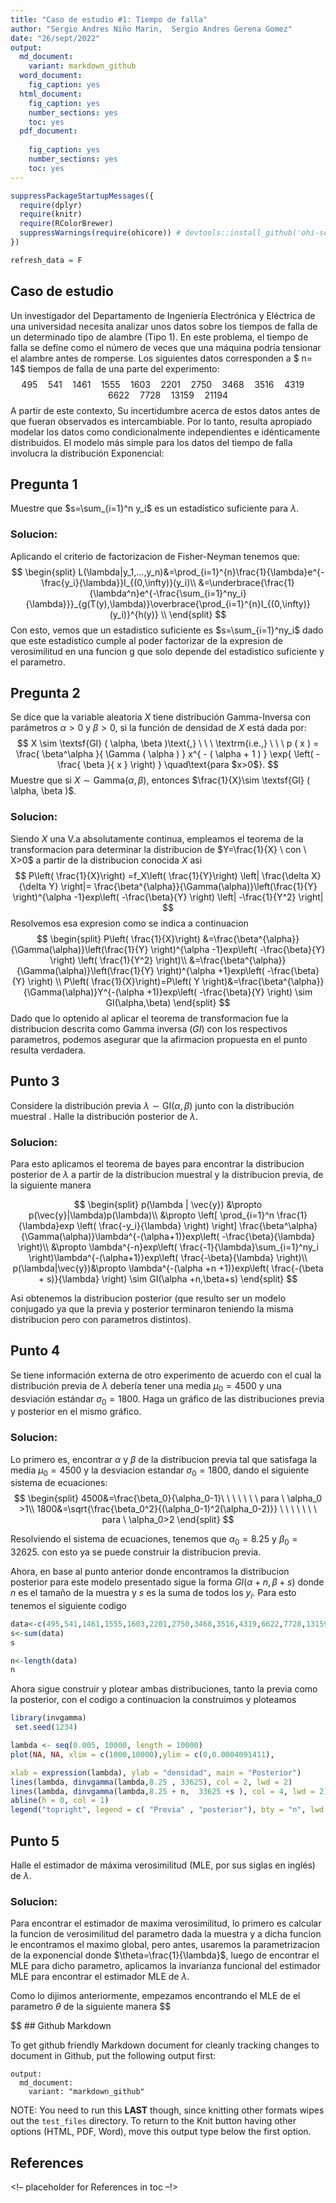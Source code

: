 ```yaml
---
title: "Caso de estudio #1: Tiempo de falla"
author: "Sergio Andres Niño Marin,  Sergio Andres Gerena Gomez"
date: "26/sept/2022"
output:
  md_document:
    variant: markdown_github
  word_document:
    fig_caption: yes
  html_document:
    fig_caption: yes
    number_sections: yes
    toc: yes
  pdf_document:
    
    fig_caption: yes
    number_sections: yes
    toc: yes
---
```


```r
suppressPackageStartupMessages({
  require(dplyr)
  require(knitr)
  require(RColorBrewer)
  suppressWarnings(require(ohicore)) # devtools::install_github('ohi-science/ohicore')
})

refresh_data = F


```


## Caso de estudio {-}

Un investigador del Departamento de Ingeniería Electrónica y Eléctrica de una universidad necesita analizar unos datos sobre los tiempos de falla de un determinado tipo de alambre (Tipo 1). En este problema, el tiempo de falla se define como el número de veces que una máquina podría tensionar el alambre antes de romperse. Los siguientes datos corresponden a $ n= 14$ tiempos de falla de una parte del experimento: 
$$
495 \quad 541 \quad 1461 \quad 1555 \quad 1603 \quad 2201 \quad 2750 \quad 3468 \quad 3516 \quad 4319 \quad 6622 \quad 7728 \quad 13159 \quad 21194
$$
A partir de este contexto, Su incertidumbre acerca de estos datos antes de que fueran observados es intercambiable. Por lo tanto, resulta apropiado modelar los datos como condicionalmente independientes e idénticamente distribuidos. El modelo más simple para los datos del tiempo de falla involucra la distribución Exponencial:
\begin{equation}\label{exponential-model-1}
	y_i \mid \lambda \stackrel{ \mbox{\footnotesize iid} }{ \sim } \textsf{Exp} ( \lambda )\text{,} \ \ \ \textrm{i.e.,} \ \ \ p( y_i \mid \lambda ) = \frac{ 1 }{ \lambda }\, \exp{\left( - \frac{y_i }{ \lambda }\right) } \quad\text{para $y_i > 0$ y $\lambda > 0$, con $i=1,\ldots,n$.} 
\end{equation}


## Pregunta 1{-}
Muestre que $s=\sum_{i=1}^n y_i$ es un estadístico suficiente para $\lambda$.

### Solucion:{-}
Aplicando el criterio de factorizacion de Fisher-Neyman tenemos que:
$$
\begin{split}
L(\lambda|y_1,...,y_n)&=\prod_{i=1}^{n}\frac{1}{\lambda}e^{-\frac{y_i}{\lambda}}I_{(0,\infty)}(y_i)\\
&=\underbrace{\frac{1}{\lambda^n}e^{-\frac{\sum_{i=1}^ny_i}{\lambda}}}_{g(T(y),\lambda)}\overbrace{\prod_{i=1}^{n}I_{(0,\infty)}(y_i)}^{h(y)} \\
\end{split}
$$
Con esto, vemos que un estadistico suficiente es $s=\sum_{i=1}^ny_i$ dado que este estadistico cumple al poder factorizar de la expresion de verosimilitud en una funcion g que solo depende del estadistico suficiente y el parametro.

## Pregunta 2{-}
Se dice que la variable aleatoria $X$ tiene distribución Gamma-Inversa con parámetros $\alpha>0$ y $\beta>0$, si la función de densidad de $X$ está dada por:
	$$
	X \sim \textsf{GI} ( \alpha, \beta )\text{,} \ \ \ \textrm{i.e.,} \ \ \ 
	p ( x ) = \frac{ \beta^\alpha }{ \Gamma ( \alpha ) } x^{ - ( \alpha + 1 ) } \exp{ \left( - \frac{ \beta }{ x } \right) } \quad\text{para $x>0$}.
	$$
	Muestre que si $X\sim\textsf{Gamma}(\alpha,\beta)$, entonces $\frac{1}{X}\sim \textsf{GI} ( \alpha, \beta )$.

### Solucion:{-}
Siendo $X$ una V.a absolutamente continua, empleamos el teorema de la transformacion para determinar la distribucion de $Y=\frac{1}{X} \ con \ X>0$ a partir de la distribucion conocida $X$ asi
$$
P\left( \frac{1}{X}\right) =f_X\left( \frac{1}{Y}\right) \left| \frac{\delta X}{\delta Y} \right|= \frac{\beta^{\alpha}}{\Gamma(\alpha)}\left(\frac{1}{Y} \right)^{\alpha -1}exp\left( -\frac{\beta}{Y} \right) \left| -\frac{1}{Y^2} \right|
$$
Resolvemos esa expresion como se indica a continuacion
$$
\begin{split}
P\left( \frac{1}{X}\right) &=\frac{\beta^{\alpha}}{\Gamma(\alpha)}\left(\frac{1}{Y} \right)^{\alpha -1}exp\left( -\frac{\beta}{Y} \right) \left( \frac{1}{Y^2} \right)\\
&=\frac{\beta^{\alpha}}{\Gamma(\alpha)}\left(\frac{1}{Y} \right)^{\alpha +1}exp\left( -\frac{\beta}{Y} \right) \\
P\left( \frac{1}{X}\right)=P\left( Y \right)&=\frac{\beta^{\alpha}}{\Gamma(\alpha)}Y^{-(\alpha +1)}exp\left( -\frac{\beta}{Y} \right) \sim GI(\alpha,\beta)
\end{split}
$$
Dado que lo optenido al aplicar el teorema de transformacion fue la distribucion descrita como Gamma inversa ($GI$) con los respectivos parametros, podemos asegurar que la afirmacion propuesta en el punto resulta verdadera.

## Punto 3{-}
Considere la distribución previa $\lambda \sim \textsf{GI} ( \alpha, \beta )$ junto con la distribución muestral \eqref{exponential-model-1}. Halle la distribución posterior de $\lambda$.

### Solucion:{-}
Para esto aplicamos el teorema de bayes para encontrar la distribucion posterior de $\lambda$ a partir de la distribucion muestral y la distribucion previa, de la siguiente manera

$$
\begin{split}
p(\lambda | \vec{y}) &\propto p(\vec{y}|\lambda)p(\lambda)\\
&\propto \left[ \prod_{i=1}^n \frac{1}{\lambda}exp \left( \frac{-y_i}{\lambda} \right) \right] \frac{\beta^\alpha}{\Gamma(\alpha)}\lambda^{-(\alpha+1)}exp\left( -\frac{\beta}{\lambda} \right)\\
&\propto \lambda^{-n}exp\left( \frac{-1}{\lambda}\sum_{i=1}^ny_i \right)\lambda^{-(\alpha+1)}exp\left( \frac{-\beta}{\lambda} \right)\\
p(\lambda|\vec{y})&\propto \lambda^{-(\alpha +n +1)}exp\left( \frac{-(\beta + s)}{\lambda} \right) \sim GI(\alpha +n,\beta+s)
\end{split}
$$

Asi obtenemos la distribucion posterior (que resulto ser un modelo conjugado ya que la previa y posterior terminaron teniendo la misma distribucion pero con parametros distintos). 

## Punto 4{-}
Se tiene información externa de otro experimento de acuerdo con el cual la distribución previa de $\lambda$ debería tener una media $\mu_0 = 4500$ y una desviación estándar $\sigma_0 = 1800$. Haga un gráfico de las distribuciones previa y posterior en el mismo gráfico.

### Solucion: {-}
Lo primero es, encontrar $\alpha$ y $\beta$ de la distribucion previa tal que satisfaga la media $\mu_0 = 4500$ y la desviacion estandar $\sigma_0 = 1800$, dando el siguiente sistema de ecuaciones:
$$
\begin{split}
4500&=\frac{\beta_0}{\alpha_0-1}\ \ \ \ \ \ \ para \ \alpha_0 >1\\
1800&=\sqrt{\frac{\beta_0^2}{(\alpha_0-1)^2(\alpha_0-2)}} \ \ \ \ \ \ \ para \ \alpha_0>2
\end{split}
$$

Resolviendo el sistema de ecuaciones, tenemos que $\alpha_0=8.25$ y $\beta_0=32625$. con esto ya se puede construir la distribucion previa.

Ahora, en base al punto anterior donde encontramos la distribucion posterior para este modelo presentado sigue la forma $GI(\alpha +n, \beta +s)$ donde $n$ es el tamaño de la muestra y $s$ es la suma de todos los $y_i$. Para esto tenemos el siguiente codigo
```r
data<-c(495,541,1461,1555,1603,2201,2750,3468,3516,4319,6622,7728,13159,21194)
s<-sum(data)
s
```
```r
n<-length(data)
n
```
Ahora sigue construir y plotear ambas distribuciones, tanto la previa como la posterior, con el codigo a continuacion la construimos y ploteamos

```r
library(invgamma)
 set.seed(1234)

lambda <- seq(0.005, 10000, length = 10000)
plot(NA, NA, xlim = c(1000,10000),ylim = c(0,0.0004091411),

xlab = expression(lambda), ylab = "densidad", main = "Posterior")
lines(lambda, dinvgamma(lambda,8.25 , 33625), col = 2, lwd = 2)
lines(lambda, dinvgamma(lambda,8.25 + n,  33625 +s ), col = 4, lwd = 2)
abline(h = 0, col = 1)
legend("topright", legend = c( "Previa" , "posterior"), bty = "n", lwd = 2, col = c(2, 4))
```

## Punto 5 {-}
Halle el estimador de máxima verosimilitud (MLE, por sus siglas en inglés) de $\lambda$.

### Solucion: {-}
Para encontrar el estimador de maxima verosimilitud, lo primero es calcular la funcion de verosimilitud del parametro dada la muestra y a dicha funcion le encontramos el maximo global, pero antes, usaremos la parametrizacion de la exponencial donde $\theta=\frac{1}{\lambda}$, luego de encontrar el MLE para dicho parametro, aplicamos la invarianza funcional del estimador MLE para encontrar el estimador MLE de $\lambda$.

Como lo dijimos anteriormente, empezamos encontrando el MLE de el parametro $\theta$ de la siguiente manera
$$

$$
## Github Markdown

To get github friendly Markdown document for cleanly tracking changes to document in Github, put the following output first:

```
output:
  md_document:
    variant: "markdown_github"
```

NOTE: You need to run this **LAST** though, since knitting other formats wipes out the `test_files` directory. To return to the Knit button having other options (HTML, PDF, Word), move this output type below the first option.

## References {-}
<!-- placeholder for References in toc --!>



